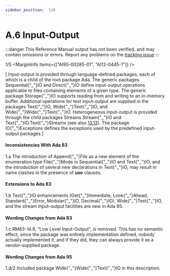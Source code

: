 ```yaml
---
sidebar_position:  126
---
```


# A.6 Input-Output

:::danger
This Reference Manual output has not been verified,
and may contain omissions or errors.
Report any problems on the [tracking issue](https://github.com/ada-lang-io/ada-lang-io/issues/20)
:::


<MarginText>1/5</MarginText>
<MarginInfo items={["AI95-00285-01", "AI12-0445-1"]} />
<p>[ Input-output is provided through language-defined packages, each of which is a child of the root package Ada. The generic packages Sequential{"_"}IO and Direct{"_"}IO define input-output operations applicable to files containing elements of a given type. The generic package Storage{"_"}IO supports reading from and writing to an in-memory buffer. Additional operations for text input-output are supplied in the packages Text{"_"}IO, Wide{"_"}Text{"_"}IO, and Wide{"_"}Wide{"_"}Text{"_"}IO. Heterogeneous input-output is provided through the child packages Streams.Stream{"_"}IO and Text{"_"}IO.Text{"_"}Streams (see also <a href="/docs/arm/AA-13/AA-13.13">13.13</a>). The package IO{"_"}Exceptions defines the exceptions used by the predefined input-output packages.] <br /></p>

<AnnotatedOnly>

#### Inconsistencies With Ada 83

</AnnotatedOnly>
<AnnotatedOnly>
<MarginText>1.a</MarginText>
<Admonition type="aarm" aarm="note">
The introduction of Append{"_"}File as a new element of the enumeration type File{"_"}Mode in Sequential{"_"}IO and Text{"_"}IO, and the introduction of several new declarations in Text{"_"}IO, may result in name clashes in the presence of <strong>use</strong> clauses. <br />
</Admonition>
</AnnotatedOnly>

<AnnotatedOnly>

#### Extensions to Ada 83

</AnnotatedOnly>
<AnnotatedOnly>
<MarginText>1.b</MarginText>
<Admonition type="aarm" aarm="note">
Text{"_"}IO enhancements (Get{"_"}Immediate, Look{"_"}Ahead, Standard{"_"}Error, Modular{"_"}IO, Decimal{"_"}IO), Wide{"_"}Text{"_"}IO, and the stream input-output facilities are new in Ada 95. <br />
</Admonition>
</AnnotatedOnly>

<AnnotatedOnly>

#### Wording Changes from Ada 83

</AnnotatedOnly>
<AnnotatedOnly>
<MarginText>1.c</MarginText>
<Admonition type="aarm" aarm="note">
RM83-14.6, &ldquo;Low Level Input-Output&rdquo;, is removed. This has no semantic effect, since the package was entirely implementation defined, nobody actually implemented it, and if they did, they can always provide it as a vendor-supplied package. <br />
</Admonition>
</AnnotatedOnly>

<AnnotatedOnly>

#### Wording Changes from Ada 95

</AnnotatedOnly>
<AnnotatedOnly>
<MarginText>1.d/2</MarginText>
<MarginInfo items={["AI95-00285-01"]} />
<Admonition type="aarm" aarm="note">
Included package Wide{"_"}Wide{"_"}Text{"_"}IO in this description. <br />
</Admonition>
</AnnotatedOnly>

